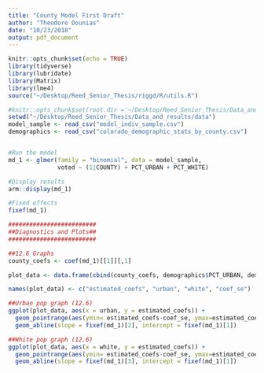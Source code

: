 ```yaml
---
title: "County Model First Draft"
author: "Theodore Dounias"
date: "10/23/2018"
output: pdf_document
---
```


```r
knitr::opts_chunk$set(echo = TRUE)
library(tidyverse)
library(lubridate)
library(Matrix)
library(lme4)
source("~/Desktop/Reed_Senior_Thesis/riggd/R/utils.R")
```

```r
#knitr::opts_chunk$set(root.dir ='~/Desktop/Reed_Senior_Thesis/Data_and_results/data')
setwd("~/Desktop/Reed_Senior_Thesis/Data_and_results/data")
model_sample <- read_csv("model_indiv_sample.csv")
demographics <- read_csv("colorado_demographic_stats_by_county.csv")


#Run the model
md_1 <- glmer(family = "binomial", data = model_sample, 
              voted ~ (1|COUNTY) + PCT_URBAN + PCT_WHITE)

#Display results
arm::display(md_1)

#Fixed effects
fixef(md_1)

#########################
##Diagnostics and Plots##
#########################

##12.6 Graphs
county_coefs <- coef(md_1)[[1]][,1]

plot_data <- data.frame(cbind(county_coefs, demographics$PCT_URBAN, demographics$PCT_WHITE), ranef(md_1)[[1]][,1])

names(plot_data) <- c("estimated_coefs", "urban", "white", "coef_se")

##Urban pop graph (12.6)
ggplot(plot_data, aes(x = urban, y = estimated_coefs)) +
  geom_pointrange(aes(ymin= estimated_coefs-coef_se, ymax=estimated_coefs+coef_se), size = .1) +
  geom_abline(slope = fixef(md_1)[2], intercept = fixef(md_1)[1])

##White pop graph (12.6)
ggplot(plot_data, aes(x = white, y = estimated_coefs)) +
  geom_pointrange(aes(ymin= estimated_coefs-coef_se, ymax=estimated_coefs+coef_se), size = .1) +
  geom_abline(slope = fixef(md_1)[3], intercept = fixef(md_1)[1])
```

